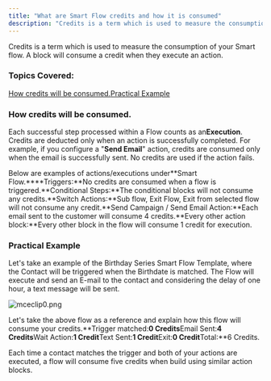 ```yaml
---
title: "What are Smart Flow credits and how it is consumed"
description: "Credits is a term which is used to measure the consumption of your Smart flow. A block will consume a credit when they execute an action."
---
```


Credits is a term which is used to measure the consumption of your Smart flow. A block will consume a credit when they execute an action.

### Topics Covered:

[How credits will be consumed.](https://support.salesmate.io/hc/en-us/articles/40407585524633-What-are-Smart-Flow-credits-and-how-it-is-consumed#h_01JDJD3725M17JNCK9ST7XYC92)[Practical Example](https://support.salesmate.io/hc/en-us/articles/40407585524633-What-are-Smart-Flow-credits-and-how-it-is-consumed#h_01JDJD2KDYWGTDEN43CJEY50VK)

### How credits will be consumed.

Each successful step processed within a Flow counts as an**Execution**. Credits are deducted only when an action is successfully completed. For example, if you configure a "**Send Email**" action, credits are consumed only when the email is successfully sent. No credits are used if the action fails.

Below are examples of actions/executions under**Smart Flow.****Triggers:**No credits are consumed when a flow is triggered.**Conditional Steps:**The conditional blocks will not consume any credits.**Switch Actions:**Sub flow, Exit Flow, Exit from selected flow will not consume any credit.**Send Campaign / Send Email Action:**Each email sent to the customer will consume 4 credits.**Every other action block:**Every other block in the flow will consume 1 credit for execution.

### Practical Example

Let's take an example of the Birthday Series Smart Flow Template, where the Contact will be triggered when the Birthdate is matched. The Flow will execute and send an E-mail to the contact and considering the delay of one hour, a text message will be sent.

![mceclip0.png](./images/mceclip0-2.png)

Let's take the above flow as a reference and explain how this flow will consume your credits.**Trigger matched:**0 Credits**Email Sent:**4 Credits**Wait Action:**1 Credit**Text Sent:**1 Credit**Exit:**0 Credit**Total:**6 Credits.

Each time a contact matches the trigger and both of your actions are executed, a flow will consume five credits when build using similar action blocks.
